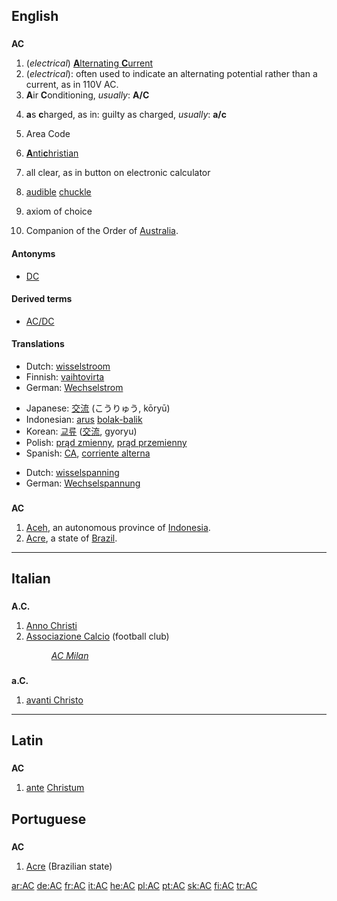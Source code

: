 {{see|Appendix:Variations of "ac"}}
==English==

==={{initialism}}===
'''AC'''

# (''electrical'') [[alternating current|'''A'''lternating '''C'''urrent]]
# (''electrical''): often used to indicate an alternating potential rather than a current, as in 110V AC.
# '''A'''ir '''C'''onditioning, ''usually'':  '''A/C'''
# {{law}} '''a'''s '''c'''harged, as in:  guilty as charged, ''usually'':  '''a/c'''
# Area Code
# {{religion}} [[Antichristian|'''A'''nti'''c'''hristian]]
# all clear, as in button on electronic calculator
# {{internet slang}} [[audible]] [[chuckle]]
# {{set theory}} axiom of choice
# Companion of the Order of [[Australia]].

====Antonyms====
* [[DC]]

====Derived terms====
* [[AC/DC]]

====Translations====
{{trans-top|alternating current}}
* Dutch: [[wisselstroom]]
* Finnish: [[vaihtovirta]]
* German: [[Wechselstrom]] {{m}}
{{trans-mid}}
* Japanese: [[交流]] (こうりゅう, kōryū)
* Indonesian: [[arus]] [[bolak-balik]]
* Korean: [[교류]] ([[交流]], gyoryu)
* Polish: [[prąd zmienny]], [[prąd przemienny]]
* Spanish: [[CA#Spanish|CA]], [[corriente alterna]]
{{trans-bottom}}
{{trans-top|alternating potential}}
* Dutch: [[wisselspanning]]
* German: [[Wechselspannung]]
{{trans-mid}}
{{trans-bottom}}

==={{abbreviation}}===
'''AC'''

# [[Aceh]], an autonomous province of [[Indonesia]].
#[[Acre]], a state of [[Brazil]].
----

==Italian==

==={{abbreviation}}===
'''A.C.'''

# [[Anno Christi]]
# [[Associazione Calcio]] (football club)
#:''[[w:AC Milan|AC Milan]]''
==={{abbreviation}}===
'''a.C.'''

# [[avanti Christo]]

----

==Latin==

==={{initialism}}===
'''AC'''

# [[ante]] [[Christum]]

==Portuguese==

==={{abbreviation}}===
'''AC'''

# [[Acre]] (Brazilian state)

[[ar:AC]]
[[de:AC]]
[[fr:AC]]
[[it:AC]]
[[he:AC]]
[[pl:AC]]
[[pt:AC]]
[[sk:AC]]
[[fi:AC]]
[[tr:AC]]